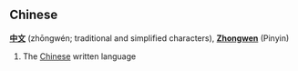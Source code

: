 ==Chinese==
'''[[中]][[文]]''' (zhōngwén; traditional and simplified characters), '''[[Zhongwen]]''' (Pinyin)
# The [[Chinese]] written language